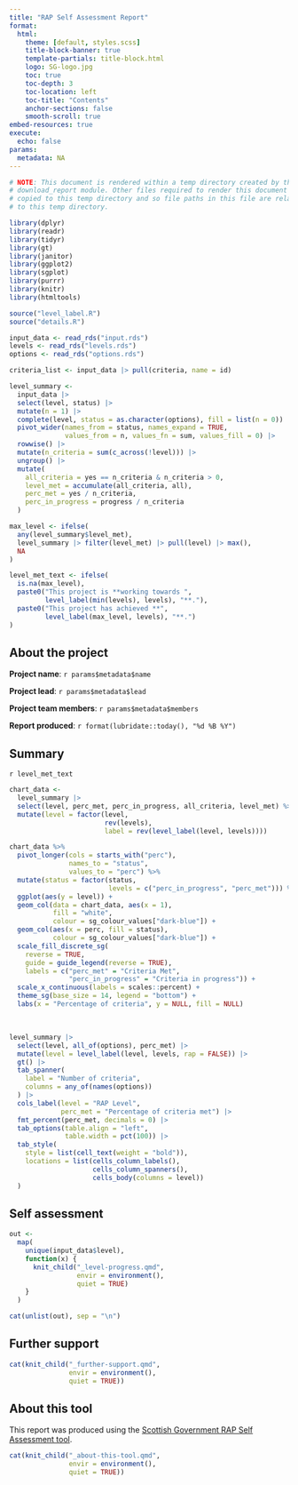```yaml
---
title: "RAP Self Assessment Report"
format: 
  html:
    theme: [default, styles.scss]
    title-block-banner: true
    template-partials: title-block.html
    logo: SG-logo.jpg
    toc: true
    toc-depth: 3
    toc-location: left
    toc-title: "Contents"
    anchor-sections: false
    smooth-scroll: true
embed-resources: true
execute:
  echo: false
params:
  metadata: NA
---
```


```r

# NOTE: This document is rendered within a temp directory created by the
# download_report module. Other files required to render this document are
# copied to this temp directory and so file paths in this file are relative 
# to this temp directory. 

library(dplyr)
library(readr)
library(tidyr)
library(gt)
library(janitor)
library(ggplot2)
library(sgplot)
library(purrr)
library(knitr)
library(htmltools)

source("level_label.R")
source("details.R")

input_data <- read_rds("input.rds")
levels <- read_rds("levels.rds")
options <- read_rds("options.rds")

criteria_list <- input_data |> pull(criteria, name = id)
```

```r
level_summary <-
  input_data |>
  select(level, status) |> 
  mutate(n = 1) |>
  complete(level, status = as.character(options), fill = list(n = 0)) |>
  pivot_wider(names_from = status, names_expand = TRUE,
              values_from = n, values_fn = sum, values_fill = 0) |>
  rowwise() |>
  mutate(n_criteria = sum(c_across(!level))) |>
  ungroup() |>
  mutate(
    all_criteria = yes == n_criteria & n_criteria > 0,
    level_met = accumulate(all_criteria, all),
    perc_met = yes / n_criteria,
    perc_in_progress = progress / n_criteria
  )

max_level <- ifelse(
  any(level_summary$level_met),
  level_summary |> filter(level_met) |> pull(level) |> max(),
  NA
)

level_met_text <- ifelse(
  is.na(max_level),
  paste0("This project is **working towards ", 
         level_label(min(levels), levels), "**."),
  paste0("This project has achieved **", 
         level_label(max_level, levels), "**.")
)
```

## About the project

**Project name**: `r params$metadata$name`

**Project lead**: `r params$metadata$lead`

**Project team members**: `r params$metadata$members`

**Report produced**: `r format(lubridate::today(), "%d %B %Y")`


## Summary

`r level_met_text`


```r
chart_data <- 
  level_summary |>
  select(level, perc_met, perc_in_progress, all_criteria, level_met) %>%
  mutate(level = factor(level,
                        rev(levels),
                        label = rev(level_label(level, levels))))

chart_data %>%
  pivot_longer(cols = starts_with("perc"),
               names_to = "status",
               values_to = "perc") %>%
  mutate(status = factor(status, 
                         levels = c("perc_in_progress", "perc_met"))) %>%
  ggplot(aes(y = level)) +
  geom_col(data = chart_data, aes(x = 1),
           fill = "white",
           colour = sg_colour_values["dark-blue"]) +
  geom_col(aes(x = perc, fill = status),
           colour = sg_colour_values["dark-blue"]) +
  scale_fill_discrete_sg(
    reverse = TRUE,
    guide = guide_legend(reverse = TRUE),
    labels = c("perc_met" = "Criteria Met", 
               "perc_in_progress" = "Criteria in progress")) +
  scale_x_continuous(labels = scales::percent) +
  theme_sg(base_size = 14, legend = "bottom") +
  labs(x = "Percentage of criteria", y = NULL, fill = NULL)
```

<div style=\"line-height:50%;\"><br></div>

```r
level_summary |>
  select(level, all_of(options), perc_met) |>
  mutate(level = level_label(level, levels, rap = FALSE)) |>
  gt() |>
  tab_spanner(
    label = "Number of criteria",
    columns = any_of(names(options))
  ) |>
  cols_label(level = "RAP Level",
             perc_met = "Percentage of criteria met") |>
  fmt_percent(perc_met, decimals = 0) |>
  tab_options(table.align = "left",
              table.width = pct(100)) |>
  tab_style(
    style = list(cell_text(weight = "bold")),
    locations = list(cells_column_labels(), 
                     cells_column_spanners(),
                     cells_body(columns = level))
  )
```


## Self assessment

```r
out <- 
  map(
    unique(input_data$level),
    function(x) {
      knit_child("_level-progress.qmd", 
                 envir = environment(), 
                 quiet = TRUE)
    }
  )

cat(unlist(out), sep = "\n")
```


## Further support

```r
cat(knit_child("_further-support.qmd",
               envir = environment(),
               quiet = TRUE))
```


## About this tool

This report was produced using the [Scottish Government RAP Self Assessment tool](https://scotland.shinyapps.io/sg-rap-self-assessment/).

```r
cat(knit_child("_about-this-tool.qmd",
               envir = environment(),
               quiet = TRUE))
```